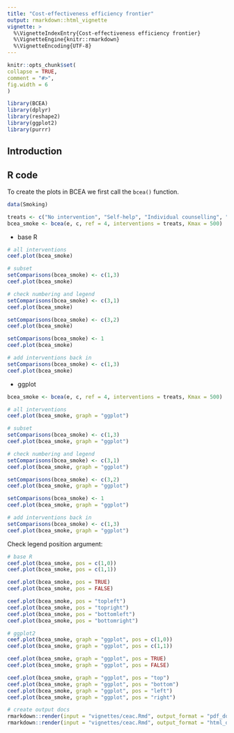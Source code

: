 ```yaml
---
title: "Cost-effectiveness efficiency frontier"
output: rmarkdown::html_vignette
vignette: >
  %\VignetteIndexEntry{Cost-effectiveness efficiency frontier}
  %\VignetteEngine{knitr::rmarkdown}
  %\VignetteEncoding{UTF-8}
---
```

  
```r
knitr::opts_chunk$set(
collapse = TRUE,
comment = "#>",
fig.width = 6
)
```

```r
library(BCEA)
library(dplyr)
library(reshape2)
library(ggplot2)
library(purrr)
```

## Introduction


## R code

To create the plots in BCEA we first call the `bcea()` function.

```r
data(Smoking)

treats <- c("No intervention", "Self-help", "Individual counselling", "Group counselling")
bcea_smoke <- bcea(e, c, ref = 4, interventions = treats, Kmax = 500)
```

* base R

```r
# all interventions
ceef.plot(bcea_smoke)

# subset
setComparisons(bcea_smoke) <- c(1,3)
ceef.plot(bcea_smoke)

# check numbering and legend
setComparisons(bcea_smoke) <- c(3,1)
ceef.plot(bcea_smoke)

setComparisons(bcea_smoke) <- c(3,2)
ceef.plot(bcea_smoke)

setComparisons(bcea_smoke) <- 1
ceef.plot(bcea_smoke)

# add interventions back in
setComparisons(bcea_smoke) <- c(1,3)
ceef.plot(bcea_smoke)
```

* ggplot

```r
bcea_smoke <- bcea(e, c, ref = 4, interventions = treats, Kmax = 500)

# all interventions
ceef.plot(bcea_smoke, graph = "ggplot")

# subset
setComparisons(bcea_smoke) <- c(1,3)
ceef.plot(bcea_smoke, graph = "ggplot")

# check numbering and legend
setComparisons(bcea_smoke) <- c(3,1)
ceef.plot(bcea_smoke, graph = "ggplot")

setComparisons(bcea_smoke) <- c(3,2)
ceef.plot(bcea_smoke, graph = "ggplot")

setComparisons(bcea_smoke) <- 1
ceef.plot(bcea_smoke, graph = "ggplot")

# add interventions back in
setComparisons(bcea_smoke) <- c(1,3)
ceef.plot(bcea_smoke, graph = "ggplot")
```

Check legend position argument:

```r
# base R
ceef.plot(bcea_smoke, pos = c(1,0))
ceef.plot(bcea_smoke, pos = c(1,1))

ceef.plot(bcea_smoke, pos = TRUE)
ceef.plot(bcea_smoke, pos = FALSE)

ceef.plot(bcea_smoke, pos = "topleft")
ceef.plot(bcea_smoke, pos = "topright")
ceef.plot(bcea_smoke, pos = "bottomleft")
ceef.plot(bcea_smoke, pos = "bottomright")

# ggplot2
ceef.plot(bcea_smoke, graph = "ggplot", pos = c(1,0))
ceef.plot(bcea_smoke, graph = "ggplot", pos = c(1,1))

ceef.plot(bcea_smoke, graph = "ggplot", pos = TRUE)
ceef.plot(bcea_smoke, graph = "ggplot", pos = FALSE)

ceef.plot(bcea_smoke, graph = "ggplot", pos = "top")
ceef.plot(bcea_smoke, graph = "ggplot", pos = "bottom")
ceef.plot(bcea_smoke, graph = "ggplot", pos = "left")
ceef.plot(bcea_smoke, graph = "ggplot", pos = "right")
```


```r
# create output docs
rmarkdown::render(input = "vignettes/ceac.Rmd", output_format = "pdf_document", output_dir = "vignettes")
rmarkdown::render(input = "vignettes/ceac.Rmd", output_format = "html_document", output_dir = "vignettes")
```
